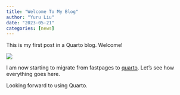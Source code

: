 ```yaml
---
title: "Welcome To My Blog"
author: "Yuru Liu"
date: "2023-05-21"
categories: [news]
---
```


This is my first post in a Quarto blog. Welcome!

![](thumbnail.jpg)

I am now starting to migrate from fastpages to [quarto](https://quarto.org/docs/websites/website-blog.html). Let's see how everything goes here. 

Looking forward to using Quarto. 